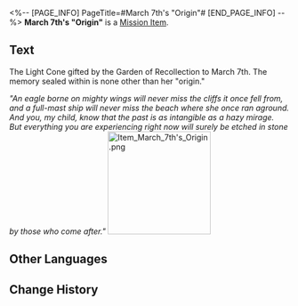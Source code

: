 <%-- [PAGE_INFO]
PageTitle=#March 7th's "Origin"#
[END_PAGE_INFO] --%>
{{Item Infobox
|id          = 140311
|image       = Item March 7th's Origin.png{{subst:void|<!--$UPLOAD:<<SpriteOutput/ItemFigures/140311.png>-<Item March 7th's Origin.png>-<Item Icons>>-->}}
|type        = Mission Item
|invCategory = Missions
|rarity      = 3
|effect      = 
|description = The Light Cone gifted by the Garden of Recollection to March 7th. The memory sealed within is none other than her "origin."
}}
{{Description|''"An eagle borne on mighty wings will never miss the cliffs it once fell from, and a full-mast ship will never miss the beach where she once ran aground.<br />And you, my child, know that the past is as intangible as a hazy mirage.<br />But everything you are experiencing right now will surely be etched in stone by those who come after."''}}
'''March 7th's "Origin"''' is a [[Mission Item]].

==Text==
<div align="center">{{Color|Keyword|March 7th's "Origin"}}</div>
The Light Cone gifted by the Garden of Recollection to March 7th. The memory sealed within is none other than her "origin."

''"An eagle borne on mighty wings will never miss the cliffs it once fell from, and a full-mast ship will never miss the beach where she once ran aground.<br />And you, my child, know that the past is as intangible as a hazy mirage.<br />But everything you are experiencing right now will surely be etched in stone by those who come after."''
[[File:Item March 7th's Origin.png|185px]]{{subst:void|<!--$UPLOAD:<<SpriteOutput/Mission/EventPic/PicLightCone140311.png>-<Item March 7th's Origin.png>-<Item Images>>-->}}

==Other Languages==
{{Other Languages
|en   = March 7th's "Origin"
|zhs  = 三月七的「起点」
|zht  = 三月七的「起點」
|ja   = 三月なのかの「出発点」
|ko   = Mar. 7th의 「시작점」
|es   = "Origen" de Siete de Marzo
|fr   = «&nbsp;Les origines&nbsp;» de March&nbsp;7th
|ru   = Отправная точка Март 7
|th   = "จุดเริ่มต้น" ของ March 7th
|vi   = "Điểm Xuất Phát" Của March 7th
|de   = „Ursprung“ von 7. März
|id   = March 7th's "Origin"
|pt   = "Origem" de 7 de Março
}}

==Change History==
{{Change History|1.3}}